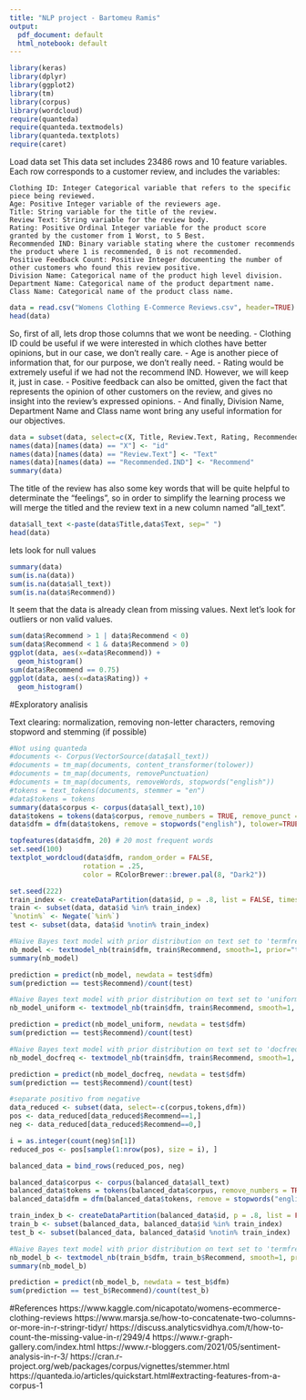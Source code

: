 ```yaml
---
title: "NLP project - Bartomeu Ramis"
output:
  pdf_document: default
  html_notebook: default
---
```

```r
library(keras)
library(dplyr)
library(ggplot2)
library(tm)
library(corpus)
library(wordcloud)
require(quanteda)
require(quanteda.textmodels)
library(quanteda.textplots)
require(caret)
```


Load data set
This data set includes 23486 rows and 10 feature variables. Each row corresponds to a customer review, and includes the variables:

    Clothing ID: Integer Categorical variable that refers to the specific piece being reviewed.
    Age: Positive Integer variable of the reviewers age.
    Title: String variable for the title of the review.
    Review Text: String variable for the review body.
    Rating: Positive Ordinal Integer variable for the product score granted by the customer from 1 Worst, to 5 Best.
    Recommended IND: Binary variable stating where the customer recommends the product where 1 is recommended, 0 is not recommended.
    Positive Feedback Count: Positive Integer documenting the number of other customers who found this review positive.
    Division Name: Categorical name of the product high level division.
    Department Name: Categorical name of the product department name.
    Class Name: Categorical name of the product class name.
    
```r
data = read.csv("Womens Clothing E-Commerce Reviews.csv", header=TRUE)
head(data)
```

So, first of all, lets drop those columns that we wont be needing. 
- Clothing ID could be useful if we were interested in which clothes have better opinions, but in our case, we don't really care. 
- Age is another piece of information that, for our purpose, we don't really need.
- Rating would be extremely useful if we had not the recommend IND. However, we will keep it, just in case. 
- Positive feedback can also be omitted, given the fact that represents the opinion of other customers on the review, and gives no insight into the review's expressed opinions. 
- And finally, Division Name, Department Name and Class name wont bring any useful information for our objectives.

```r
data = subset(data, select=c(X, Title, Review.Text, Rating, Recommended.IND))
names(data)[names(data) == "X"] <- "id"
names(data)[names(data) == "Review.Text"] <- "Text"
names(data)[names(data) == "Recommended.IND"] <- "Recommend"
summary(data)
```
The title of the review has also some key words that will be quite helpful to determinate the "feelings", so in order to simplify the learning process we will merge the titled and the review text in a new column named "all_text".
```r
data$all_text <-paste(data$Title,data$Text, sep=" ")
head(data)
```
lets look for null values
```r
summary(data)
sum(is.na(data))
sum(is.na(data$all_text))
sum(is.na(data$Recommend))
```
It seem that the data is already clean from missing values.
Next let's look for outliers or non valid values.
```r
sum(data$Recommend > 1 | data$Recommend < 0)
sum(data$Recommend < 1 & data$Recommend > 0)
ggplot(data, aes(x=data$Recommend)) + 
  geom_histogram()
sum(data$Recommend == 0.75)
ggplot(data, aes(x=data$Rating)) + 
  geom_histogram()
```
#Exploratory analisis

Text clearing: normalization, removing non-letter characters, removing stopword and stemming (if possible)
```r
#Not using quanteda
#documents <- Corpus(VectorSource(data$all_text))
#documents = tm_map(documents, content_transformer(tolower))
#documents = tm_map(documents, removePunctuation)
#documents = tm_map(documents, removeWords, stopwords("english"))
#tokens = text_tokens(documents, stemmer = "en") 
#data$tokens = tokens
summary(data$corpus <- corpus(data$all_text),10)
data$tokens = tokens(data$corpus, remove_numbers = TRUE, remove_punct = TRUE, remove_separators = TRUE)
data$dfm = dfm(data$tokens, remove = stopwords("english"), tolower=TRUE, stem = TRUE)
```
```r
topfeatures(data$dfm, 20) # 20 most frequent words
set.seed(100)
textplot_wordcloud(data$dfm, random_order = FALSE,
                  rotation = .25,
                  color = RColorBrewer::brewer.pal(8, "Dark2"))

```


```r
set.seed(222)
train_index <- createDataPartition(data$id, p = .8, list = FALSE, times = 1)
train <- subset(data, data$id %in% train_index)
`%notin%` <- Negate(`%in%`)
test <- subset(data, data$id %notin% train_index)
```


```r
#Naive Bayes text model with prior distribution on text set to 'termfreq'
nb_model <- textmodel_nb(train$dfm, train$Recommend, smooth=1, prior="termfreq")
summary(nb_model)

prediction = predict(nb_model, newdata = test$dfm)
sum(prediction == test$Recommend)/count(test)
```
```r
#Naive Bayes text model with prior distribution on text set to 'uniform'
nb_model_uniform <- textmodel_nb(train$dfm, train$Recommend, smooth=1, prior="uniform")

prediction = predict(nb_model_uniform, newdata = test$dfm)
sum(prediction == test$Recommend)/count(test)
```
```r
#Naive Bayes text model with prior distribution on text set to 'docfreq'
nb_model_docfreq <- textmodel_nb(train$dfm, train$Recommend, smooth=1, prior="docfreq")

prediction = predict(nb_model_docfreq, newdata = test$dfm)
sum(prediction == test$Recommend)/count(test)
```
```r
#separate positivo from negative
data_reduced <- subset(data, select=-c(corpus,tokens,dfm))
pos <- data_reduced[data_reduced$Recommend==1,]
neg <- data_reduced[data_reduced$Recommend==0,]

i = as.integer(count(neg)$n[1])
reduced_pos <- pos[sample(1:nrow(pos), size = i), ]   

balanced_data = bind_rows(reduced_pos, neg)

balanced_data$corpus <- corpus(balanced_data$all_text)
balanced_data$tokens = tokens(balanced_data$corpus, remove_numbers = TRUE, remove_punct = TRUE, remove_separators = TRUE)
balanced_data$dfm = dfm(balanced_data$tokens, remove = stopwords("english"), tolower=TRUE, stem = TRUE)

train_index_b <- createDataPartition(balanced_data$id, p = .8, list = FALSE, times = 1)
train_b <- subset(balanced_data, balanced_data$id %in% train_index)
test_b <- subset(balanced_data, balanced_data$id %notin% train_index)
```
```r
#Naive Bayes text model with prior distribution on text set to 'termfreq'
nb_model_b <- textmodel_nb(train_b$dfm, train_b$Recommend, smooth=1, prior="termfreq")
summary(nb_model_b)

prediction = predict(nb_model_b, newdata = test_b$dfm)
sum(prediction == test_b$Recommend)/count(test_b)
```

#References
https://www.kaggle.com/nicapotato/womens-ecommerce-clothing-reviews
https://www.marsja.se/how-to-concatenate-two-columns-or-more-in-r-stringr-tidyr/
https://discuss.analyticsvidhya.com/t/how-to-count-the-missing-value-in-r/2949/4
https://www.r-graph-gallery.com/index.html
https://www.r-bloggers.com/2021/05/sentiment-analysis-in-r-3/
https://cran.r-project.org/web/packages/corpus/vignettes/stemmer.html
https://quanteda.io/articles/quickstart.html#extracting-features-from-a-corpus-1    